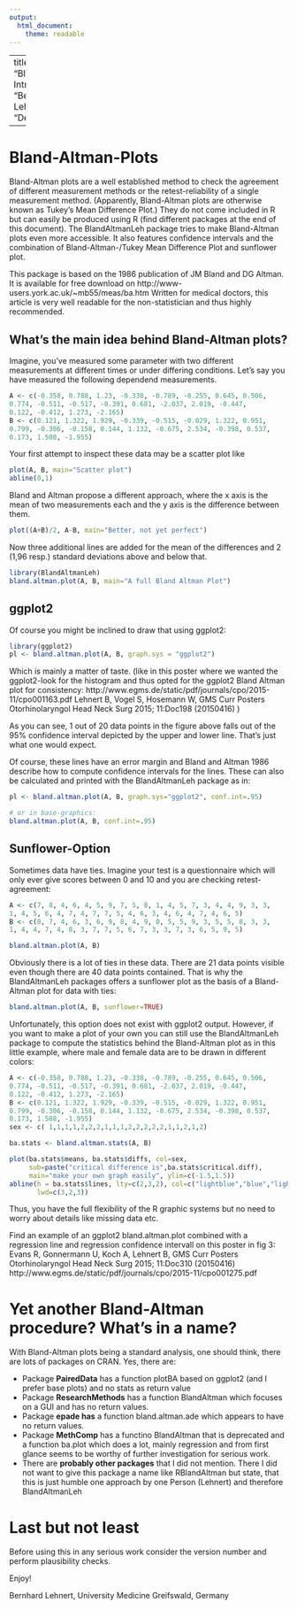 ---
output: 
  html_document: 
    theme: readable
---
<!--
%\VignetteEngine{knitr::knitr}
%\VignetteIndexEntry{BlandAltmanLeh Intro}
-->

---
title: "BlandAltmanLeh Intro"
author: "Bernhard Lehnert"
date: "Dec, 15 2015"

---



Bland-Altman-Plots
===
Bland-Altman plots are a well established method to check the agreement of
different measurement methods or the retest-reliability of a single measurement
method. (Apparently, Bland-Altman plots are otherwise known as Tukey's Mean Difference Plot.) They do not come included in R but can easily be produced using R (find different packages at the end of this document).
The BlandAltmanLeh package tries to make Bland-Altman plots even more
accessible. It also features confidence intervals and the combination of 
Bland-Altman-/Tukey Mean Difference Plot and sunflower plot.

This package is based on the 1986 publication of JM Bland and DG Altman. It is available for free download on http://www-users.york.ac.uk/~mb55/meas/ba.htm 
Written for medical doctors, this article is very well readable for the 
non-statistician and thus highly recommended.


What's the main idea behind Bland-Altman plots?
---
Imagine, you've measured some parameter with two different measurements at different 
times or under differing conditions. Let's say you have measured the following dependend 
measurements.
```{r}
A <- c(-0.358, 0.788, 1.23, -0.338, -0.789, -0.255, 0.645, 0.506, 
0.774, -0.511, -0.517, -0.391, 0.681, -2.037, 2.019, -0.447, 
0.122, -0.412, 1.273, -2.165)
B <- c(0.121, 1.322, 1.929, -0.339, -0.515, -0.029, 1.322, 0.951, 
0.799, -0.306, -0.158, 0.144, 1.132, -0.675, 2.534, -0.398, 0.537, 
0.173, 1.508, -1.955)
```

Your first attempt to inspect these data may be a scatter plot like
```{r, cache=FALSE, results='hide'}
plot(A, B, main="Scatter plot")
abline(0,1)
```

Bland and Altman propose a different approach, where the x axis is the mean of 
two measurements each and the y axis is the difference between them. 
```{r, results='hide'}
plot((A+B)/2, A-B, main="Better, not yet perfect")
```

Now three additional lines are added for the mean of the differences and 2 
(1,96 resp.) standard deviations above and below that.
```{r, results='hide'}
library(BlandAltmanLeh)
bland.altman.plot(A, B, main="A full Bland Altman Plot")
```

ggplot2
---
Of course you might be inclined to draw that using ggplot2:
```{r}
library(ggplot2)
pl <- bland.altman.plot(A, B, graph.sys = "ggplot2")
```

Which is mainly a matter of taste. (like in this poster where we wanted the 
ggplot2-look for the histogram and thus opted for the ggplot2 Bland Altman plot 
for consistency: http://www.egms.de/static/pdf/journals/cpo/2015-11/cpo001163.pdf 
Lehnert B, Vogel S, Hosemann W, 
GMS Curr Posters Otorhinolaryngol Head Neck Surg 2015; 11:Doc198 (20150416) ) 

As you can see, 1 out of 20 data points in the figure above falls
out of the 95% confidence interval depicted by the upper and lower line. That's
just what one would expect.

Of course, these lines have an error margin and Bland and Altman 1986 describe how
to compute confidence intervals for the lines. These can also be calculated
and printed with the BlandAltmanLeh package as in:
```{r, results='hide'}
pl <- bland.altman.plot(A, B, graph.sys="ggplot2", conf.int=.95)

# or in base-graphics:
bland.altman.plot(A, B, conf.int=.95)
```


Sunflower-Option
---

Sometimes data have ties. Imagine your test is a questionnaire which will only
ever give scores between 0 and 10 and you are checking retest-agreement:
```{r, results='hide'}
A <- c(7, 8, 4, 6, 4, 5, 9, 7, 5, 8, 1, 4, 5, 7, 3, 4, 4, 9, 3, 3, 
1, 4, 5, 6, 4, 7, 4, 7, 7, 5, 4, 6, 3, 4, 6, 4, 7, 4, 6, 5)
B <- c(8, 7, 4, 6, 3, 6, 9, 8, 4, 9, 0, 5, 5, 9, 3, 5, 5, 8, 3, 3, 
1, 4, 4, 7, 4, 8, 3, 7, 7, 5, 6, 7, 3, 3, 7, 3, 6, 5, 9, 5)

bland.altman.plot(A, B)
```

Obviously there is a lot of ties in these data. There are 21 data points visible
even though there are 40 data points contained. That is why the BlandAltmanLeh
packages offers a sunflower plot as the basis of a Bland-Altman plot for data
with ties:

```{r, results='hide'}
bland.altman.plot(A, B, sunflower=TRUE)
```

Unfortunately, this option does not exist with ggplot2 output. However, if you
want to make a plot of your own you can still use the BlandAltmanLeh package to
compute the statistics behind the Bland-Altman plot as in this little example, 
where male and female data are to be drawn in different colors:

```{r, results='hide'}
A <- c(-0.358, 0.788, 1.23, -0.338, -0.789, -0.255, 0.645, 0.506, 
0.774, -0.511, -0.517, -0.391, 0.681, -2.037, 2.019, -0.447, 
0.122, -0.412, 1.273, -2.165)
B <- c(0.121, 1.322, 1.929, -0.339, -0.515, -0.029, 1.322, 0.951, 
0.799, -0.306, -0.158, 0.144, 1.132, -0.675, 2.534, -0.398, 0.537, 
0.173, 1.508, -1.955)
sex <- c( 1,1,1,1,2,2,2,1,1,1,2,2,2,2,2,1,1,2,1,2)

ba.stats <- bland.altman.stats(A, B)

plot(ba.stats$means, ba.stats$diffs, col=sex, 
     sub=paste("critical difference is",ba.stats$critical.diff),
     main="make your own graph easily", ylim=c(-1.5,1.5))
abline(h = ba.stats$lines, lty=c(2,3,2), col=c("lightblue","blue","lightblue"), 
       lwd=c(3,2,3))
```

Thus, you have the full flexibility of the R graphic systems but no need to
worry about details like missing data etc.

Find an example of an ggplot2 bland.altman.plot combined with a regression line 
and regression confidence intervall on this poster in fig 3: Evans R, Gonnermann U, 
Koch A, Lehnert B, 
GMS Curr Posters Otorhinolaryngol Head Neck Surg 2015; 11:Doc310 (20150416)
http://www.egms.de/static/pdf/journals/cpo/2015-11/cpo001275.pdf

Yet another Bland-Altman procedure? What's in a name?
===
With Bland-Altman plots being a standard analysis, one should think, there are 
lots of packages on CRAN. Yes, there are:

* Package **PairedData** has a function plotBA based on ggplot2 (and I prefer base
plots) and no stats as return value
* Package **ResearchMethods** has a function BlandAltman which focuses on a GUI and
has no return values.
* Package **epade has** a function bland.altman.ade which appears to have no return 
values.
* Package **MethComp** has a functino BlandAltman that is deprecated and a function
ba.plot which does a lot, mainly regression and from first glance seems to be 
worthy of further investigation for serious work.
* There are **probably other packages** that I did not mention. There I did not want
to give this package a name like RBlandAltman but state, that this is just 
humble one approach by one Person (Lehnert) and therefore BlandAltmanLeh

Last but not least
===
Before using this in any serious work consider the version number and perform 
plausibility checks.

Enjoy!

Bernhard Lehnert, University Medicine Greifswald, Germany